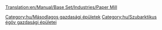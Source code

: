 [[Translation:en/Manual/Base Set/Industries/Paper Mill]]

{{hu/Gazdasági épületek|kép=en/Papermill.png
|név=Papírgyár
|klíma=[[hu/Manual/Éghajlatok#Szubarktikus|Szubarktikus]]
|elfogad=[[hu/Manual/Base Set/Cargos/Fa|fát]]
|előállít=[[hu/Manual/Base Set/Cargos/Papír|papírt]]
|megjegyzés=más éghajlaton nem található
}}

{{hu/Navbox Gazdasági épületek}}

[[Category:hu/Másodlagos gazdasági épületek]]
[[Category:hu/Szubarktikus égöv gazdasági épületei]]